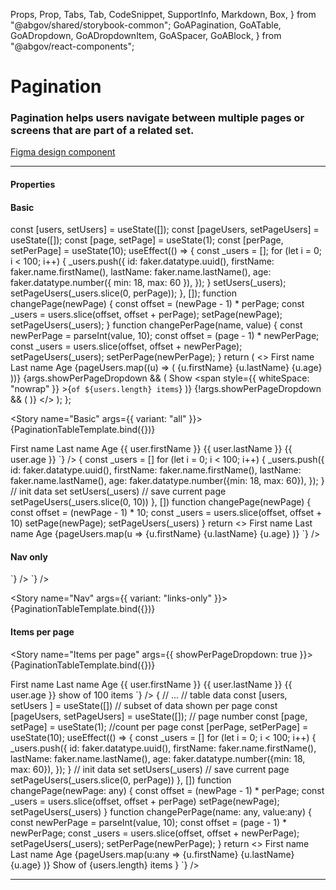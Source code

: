   Props,
  Prop,
  Tabs,
  Tab,
  CodeSnippet,
  SupportInfo,
  Markdown,
  Box,
} from "@abgov/shared/storybook-common";
  GoAPagination,
  GoATable,
  GoADropdown,
  GoADropdownItem,
  GoASpacer,
  GoABlock,
} from "@abgov/react-components";

<Meta title="Components/Pagination" />

# Pagination

### Pagination helps users navigate between multiple pages or screens that are part of a related set.

[Figma design component](https://www.figma.com/file/3pb2IK8s2QUqWieH79KdN7/%E2%9D%96-Components-%7C-D3?node-id=622%3A13964&t=zn0nXkgtWz3SaRqJ-0)

---

#### Properties

<Props showTabs={true}>
  <Prop
    lang="angular"
    name="pagenumber"
    type="number"
    description="The current page being viewed (non-zero based)"
    required="true"
  />
  <Prop
    lang="angular"
    name="itemcount"
    type="number"
    description="Total number of data items within all pages"
    required="true"
  />
  <Prop
    lang="angular"
    name="perpagecount"
    type="number"
    description="Number of data items shown per page"
    defaultValue="10"
  />
  <Prop
    lang="angular"
    name="_change"
    type="(e: { detail: { page: number }}) => void"
    description="Callback function for page change events"
  />
  <Prop
    lang="react"
    name="pageNumber"
    type="number"
    description="The current page being viewed (non-zero based)"
    required="true"
  />
  <Prop
    lang="react"
    name="itemCount"
    type="number"
    description="Total number of data items within all pages"
    required="true"
  />
  <Prop
    lang="react"
    name="perPageCount"
    type="number"
    description="Number of data items shown per page"
    defaultValue="10"
  />
  <Prop
    lang="react"
    name="onChange"
    type="(page: number) => void"
    description="Callback function for page change events"
  />
  <Prop
    name="variant"
    type="all | links-only"
    description="Controls which nav controls are visible"
    defaultValue="all"
  />
</Props>

#### Basic

  const [users, setUsers] = useState([]);
  const [pageUsers, setPageUsers] = useState([]);
  const [page, setPage] = useState(1);
  const [perPage, setPerPage] = useState(10);
  useEffect(() => {
    const _users = [];
    for (let i = 0; i < 100; i++) {
      _users.push({
        id: faker.datatype.uuid(),
        firstName: faker.name.firstName(),
        lastName: faker.name.lastName(),
        age: faker.datatype.number({ min: 18, max: 60 }),
      });
    }
    setUsers(_users);
    setPageUsers(_users.slice(0, perPage));
  }, []);
  function changePage(newPage) {
    const offset = (newPage - 1) * perPage;
    const _users = users.slice(offset, offset + perPage);
    setPage(newPage);
    setPageUsers(_users);
  }
  function changePerPage(name, value) {
    const newPerPage = parseInt(value, 10);
    const offset = (page - 1) * newPerPage;
    const _users = users.slice(offset, offset + newPerPage);
    setPageUsers(_users);
    setPerPage(newPerPage);
  }
  return (
    <>
      <GoATable width="100%" mb="xl">
        <thead>
          <tr>
            <th>First name</th>
            <th>Last name</th>
            <th>Age</th>
          </tr>
        </thead>
        <tbody>
          {pageUsers.map((u) => (
            <tr key={u.id}>
              <td>{u.firstName}</td>
              <td>{u.lastName}</td>
              <td>{u.age}</td>
            </tr>
          ))}
        </tbody>
      </GoATable>
      {args.showPerPageDropdown && (
        <GoABlock alignment="center">
          <GoABlock mb="m" alignment="center" gap="m">
            <span>Show</span>
            <GoADropdown onChange={changePerPage} value="10" width="8ch">
              <GoADropdownItem value="10"></GoADropdownItem>
              <GoADropdownItem value="20"></GoADropdownItem>
              <GoADropdownItem value="30"></GoADropdownItem>
            </GoADropdown>
            <span
              style={{ whiteSpace: "nowrap" }}
            >{`of ${users.length} items`}</span>
          </GoABlock>
          <GoASpacer hSpacing="fill" />
          <GoAPagination
            variant={args.variant}
            itemCount={users.length}
            perPageCount={perPage}
            pageNumber={page}
            onChange={changePage}
          />
        </GoABlock>
      )}
      {!args.showPerPageDropdown && (
        <GoAPagination
          variant={args.variant}
          itemCount={users.length}
          perPageCount={perPage}
          pageNumber={page}
          onChange={changePage}
        />
      )}
    </>
  );
};

<Story name="Basic" args={{ variant: "all" }}>
  {PaginationTableTemplate.bind({})}
</Story>

<Tabs>
  <Tab label="Web Component" hidden={true}>
    <CodeSnippet
      lang="html"
      code={`
    `}
    />
  </Tab>
  <Tab label="Angular">
    <CodeSnippet
      lang="ts"
      code={`
      interface User {
        id: string;
        firstName: string;
        lastName: string;
        age: number;
      }
      @Component({
        selector: "abgov-paginate",
        templateUrl: "./paginate.html",
      })
      export class PaginateComponent {
        users: User[] = [];
        pageUsers: User[] = []
        page: number = 1;
        perPage: number = 10;
        handlePageChange(event: Event) {
          const e = event as CustomEvent
          this.page = e.detail.page;
          const offset = (this.page - 1) * this.perPage;
          this.pageUsers = this.users.slice(offset, offset + this.perPage)
        }
        constructor() {
          for (let i = 0; i < 100; i++) {
            this.users.push({
              id: faker.datatype.uuid(),
              firstName: faker.name.firstName(),
              lastName: faker.name.lastName(),
              age: faker.datatype.number({min: 18, max: 60}),
            });
          }
          this.pageUsers = this.users.slice(0, this.perPage)
        }
      }
    `}
    />
    <CodeSnippet
      lang="html"
      code={`
      <goa-table width="100%" mb="xl">
        <thead>
          <tr>
            <th>First name</th>
            <th>Last name</th>
            <th>Age</th>
          </tr>
        </thead>
        <tbody>
          <tr *ngFor="let user of pageUsers; index as i">
            <td>{{ user.firstName }}</td>
            <td>{{ user.lastName }}</td>
            <td>{{ user.age }}</td>
          </tr>
        </tbody>
      </goa-table>
      <goa-pagination [itemcount]="users.length" perpagecount="10" [pagenumber]="page" (_change)="handlePageChange($event)"></goa-pagination>
    `}
    />
  </Tab>
  <Tab label="React">
    <CodeSnippet
      lang="tsx"
      code={`
      // ...
      // table data
      const [users, setUsers ] = useState([])
      // subset of data shown per page
      const [pageUsers, setPageUsers] = useState([]);
      // page number
      const [page, setPage] = useState(1);
      useEffect(() => {
        const _users = []
        for (let i = 0; i < 100; i++) {
          _users.push({
            id: faker.datatype.uuid(),
            firstName: faker.name.firstName(),
            lastName: faker.name.lastName(),
            age: faker.datatype.number({min: 18, max: 60}),
          });
        }
        // init data set
        setUsers(_users)
        // save current page
        setPageUsers(_users.slice(0, 10))
      }, [])
      function changePage(newPage) {
        const offset = (newPage - 1) * 10;
        const _users = users.slice(offset, offset + 10)
        setPage(newPage);
        setPageUsers(_users)
      }
      return <>
        <GoATable width="100%" mb="xl">
          <thead>
            <tr>
              <th>First name</th>
              <th>Last name</th>
              <th>Age</th>
            </tr>
          </thead>
          <tbody>
            {pageUsers.map(u =>
              <tr key={u.id}>
                <td>{u.firstName}</td>
                <td>{u.lastName}</td>
                <td>{u.age}</td>
              </tr>
            )}
          </tbody>
        </GoATable>
        <GoAPagination itemCount={users.length} perPageCount={10} pageNumber={page} onChange={changePage} />
      </>
    `}
    />
  </Tab>
</Tabs>

#### Nav only

<Tabs>
  <Tab label="Angular">
    <CodeSnippet
      lang="html"
      code={`
      <goa-pagination variant="nav" [itemcount]="users.length" perpagecount="10" [pagenumber]="page" (_change)="handlePageChange($event)"></goa-pagination>
    `}
    />
  </Tab>
  <Tab label="React">
    <CodeSnippet
      lang="tsx"
      code={`
      return <>
        <GoAPagination variant="nav" itemCount={users.length} perPageCount={10} pageNumber={page} onChange={changePage} />
      </>
    `}
    />
  </Tab>
</Tabs>

<Story name="Nav" args={{ variant: "links-only" }}>
  {PaginationTableTemplate.bind({})}
</Story>

#### Items per page

<Story name="Items per page" args={{ showPerPageDropdown: true }}>
  {PaginationTableTemplate.bind({})}
</Story>

<Tabs>
  <Tab label="Angular">
    <CodeSnippet
      lang="ts"
      code={`
      interface User {
        id: string;
        firstName: string;
        lastName: string;
        age: number;
      }
      @Component({
        selector: "abgov-paginate",
        templateUrl: "./paginate.html",
      })
      export class PaginateComponent {
        users: User[] = [];
        pageUsers: User[] = []
        page: number = 1;
        perPage: number = 10;
        handlePageChange(event: Event) {
          const e = event as CustomEvent
          this.page = e.detail.page;
          const offset = (this.page - 1) * this.perPage;
          this.pageUsers = this.users.slice(offset, offset + this.perPage)
        }
        handlePerPageChange(event: Event) {
          const e = event as CustomEvent
          this.perPage = parseInt(e.detail.value, 10);
          const offset = (this.page - 1) * this.perPage;
          this.pageUsers = this.users.slice(offset, offset + this.perPage)
        }
        constructor() {
          for (let i = 0; i < 100; i++) {
            this.users.push({
              id: faker.datatype.uuid(),
              firstName: faker.name.firstName(),
              lastName: faker.name.lastName(),
              age: faker.datatype.number({min: 18, max: 60}),
            });
          }
          this.pageUsers = this.users.slice(0, this.perPage)
        }
      }
    `}
    />
    <CodeSnippet
      lang="html"
      code={`
      <goa-table width="100%" mb="xl">
        <thead>
          <tr>
            <th>First name</th>
            <th>Last name</th>
            <th>Age</th>
          </tr>
        </thead>
        <tbody>
          <tr *ngFor="let user of pageUsers; index as i">
            <td>{{ user.firstName }}</td>
            <td>{{ user.lastName }}</td>
            <td>{{ user.age }}</td>
          </tr>
        </tbody>
      </goa-table>
      <goa-block alignment="center">
        <goa-block mb="m" alignment="center">
          show
          <goa-dropdown
            (_change)="handlePerPageChange($event)"
            value="10"
            width="8ch"
          >
            <goa-dropdown-item value="10"></goa-dropdown-item>
            <goa-dropdown-item value="20"></goa-dropdown-item>
            <goa-dropdown-item value="30"></goa-dropdown-item>
          </goa-dropdown>
          <span style="white-space: 'nowrap'">of 100 items</span>
        </goa-block>
        <goa-spacer hspacing="fill"></goa-spacer>
        <goa-pagination
          [itemcount]="users.length"
          [perpagecount]="perPage"
          [pagenumber]="page"
          (_change)="handlePageChange($event)"
        ></goa-pagination>
      </goa-block>
    `}
    />
  </Tab>
  <Tab label="React">
    <CodeSnippet
      lang="tsx"
      code={`
      const Table = () => {
        // ...
        // table data
        const [users, setUsers ] = useState<any>([])
        // subset of data shown per page
        const [pageUsers, setPageUsers] = useState<any>([]);
        // page number
        const [page, setPage] = useState(1);
        //count per page
        const [perPage, setPerPage] = useState(10);
        useEffect(() => {
          const _users = []
          for (let i = 0; i < 100; i++) {
            _users.push({
              id: faker.datatype.uuid(),
              firstName: faker.name.firstName(),
              lastName: faker.name.lastName(),
              age: faker.datatype.number({min: 18, max: 60}),
            });
          }
          // init data set
          setUsers(_users)
          // save current page
          setPageUsers(_users.slice(0, perPage))
        }, [])
        function changePage(newPage: any) {
          const offset = (newPage - 1) * perPage;
          const _users = users.slice(offset, offset + perPage)
          setPage(newPage);
          setPageUsers(_users)
        }
        function changePerPage(name: any, value:any) {
          const newPerPage = parseInt(value, 10);
          const offset = (page - 1) * newPerPage;
          const _users = users.slice(offset, offset + newPerPage);
          setPageUsers(_users);
          setPerPage(newPerPage);
        }
        return <>
          <GoATable width="100%" mb="xl">
            <thead>
              <tr>
                <th>First name</th>
                <th>Last name</th>
                <th>Age</th>
              </tr>
            </thead>
            <tbody>
              {pageUsers.map(u:any =>
                <tr key={u.id}>
                  <td>{u.firstName}</td>
                  <td>{u.lastName}</td>
                  <td>{u.age}</td>
                </tr>
              )}
            </tbody>
          </GoATable>
          <GoABlock alignment="center">
            <GoABlock mb="m" alignment="center" gap="m">
              <span>Show</span>
              <GoADropdown onChange={changePerPage} value="10" width="8ch">
                <GoADropdownItem value="10"></GoADropdownItem>
                <GoADropdownItem value="20"></GoADropdownItem>
                <GoADropdownItem value="30"></GoADropdownItem>
              </GoADropdown>
              <span style={{whiteSpace: 'nowrap'}}>of {users.length} items</span>
            </GoABlock>
            <GoASpacer hSpacing="fill" />
            <GoAPagination
              variant={args.variant}
              itemCount={users.length}
              perPageCount={perPage}
              pageNumber={page}
              onChange={changePage}
            />
          </GoABlock>
        </>
      }
    `}
    />
  </Tab>
</Tabs>

---

<SupportInfo />
